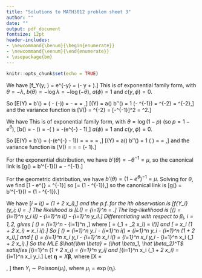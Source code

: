 ```yaml
---
title: "Solutions to MATH3012 problem sheet 3"
author: ""
date: ""
output: pdf_document
fontsize: 12pt
header-includes:
- \newcommand{\benum}{\begin{enumerate}}
- \newcommand{\eenum}{\end{enumerate}}
- \usepackage{bm}
---
```


```r
knitr::opts_chunk$set(echo = TRUE)
```


\benum

\item We have
\[f_Y(y; \lambda) = \lambda e^{-\lambda y} 
= \exp\left(- \lambda y + \log \lambda \right).\]
This is of exponential family form, with $\theta = - \lambda$,
$b(\theta) = - \log \lambda = - \log(-\theta)$,
$a(\phi) = 1$ and $c(y, \phi) = 0$.

So
\[E(Y) = b'(\theta) = \frac{d}{d \theta}\left( - \log(-\theta)\right) = -\frac{1}{\theta} = \frac{1}{\lambda} = \mu,\]
\[\text{Var}(Y) = a(\phi) b''(\theta) = 1 \times \frac{d}{d \theta}\left(- \theta^{-1}\right) 
= \theta^{-2} = \lambda^{-2},\]
and the variance function is
\[V(\mu) = \theta^{-2} = [-\mu^{-1}]^2 = \mu^2.\]

\item We have
\begin{align*}
f_Y(y; p) &= p (1 - p)^{y-1} \\
&= \exp\left(\log p + (y-1) \log(1 - p)\right) \\
&= \exp\left(y \log(1 - p) + \log \frac{p}{1-p}\right).
\end{align*}
This is of exponential family form, with $\theta = \log(1 - p)$
(so $p = 1 - e^\theta$),
\[b(\theta) = - \log\left(\frac{p}{1-p}\right) = -\log \left( \frac{1 - e^\theta}{e^\theta}\right) = -\log(e^{-\theta} - 1),\]
$a(\phi) = 1$ and $c(y, \phi) = 0$.

So
\[E(Y) = b'(\theta) = \frac{d}{d \theta}\left(-\log(e^{-\theta} - 1)\right) = \frac{e^{-\theta}}{e^{-\theta} - 1}
= \frac{1}{1 - e^\theta} = \frac{1}{p} = \mu,\]
\[\text{Var}(Y) = a(\phi) b''(\theta) = 1 \times \frac{d}{d \theta}\left(\frac{1}{1 - e^\theta} \right) 
= \frac{e^\theta}{(1 - e^\theta)^2} = \frac{1 - p}{p^2},\]
and the variance function is
\[V(\mu) = \frac{e^\theta}{(1 - e^\theta)^2} = \frac{1 - \mu^{-1}}{\left(\mu^{-1}\right)^2} = \mu(\mu - 1).\]

\item 
For the exponential distribution, we have $b'(\theta) = - \theta^{-1} = \mu$, so 
the canonical link is
\[g(\mu) = b'^{-1}(\mu) = - \mu^{-1}.\]

For the geometric distribution, we have $b'(\theta) = (1 - e^\theta)^{-1} = \mu$.
Solving for $\theta$, we find 
\[1 - e^{\theta} = \mu^{-1}\]
so
\[\theta = \log(1 - \mu^{-1}),\] so 
the canonical link is
\[g(\mu) = b'^{-1}(\mu) = \log(1 - \mu^{-1}).\]

\item
\benum
\item We have
\[\mu_i = \mu_i(\bm \beta) = \exp(\beta_1 + \beta_2 x_i),\]
and the p.f. for the $i$th observation is
\[f_{Y_i}(y_i; \mu_i) = \frac{\mu_i^{y_i} e^{-\mu_i}}{y_i!}.\]
The likelihood is
\[L(\bm \beta) = \prod_{i=1}^n \frac{\mu_i(\bm \beta)^{y_i} e^{-\mu_i(\bm \beta)}}{y_i!} = \frac{\mu_i(\bm \beta)^{\sum_{i=1}^n y_i} e^{-\sum_{i=1}^n \mu_i(\bm \beta)}}{\prod_{i=1}^n y_i!}.\]
The log-likelihood is
\[\ell(\bm \beta) = \sum_{i=1}^n y_i \log \mu_i(\bm \beta) - \sum_{i=1}^n \mu_i(\bm \beta) - \sum_{i=1}^n \log y_i!.\]
Differentiating with respect to $\beta_i$, $i = 1, 2$, gives
\[\frac{\partial}{\partial \beta_i} \ell(\bm \beta) = \sum_{i=1}^n \frac{y_i}{\mu_i(\bm \beta)} \frac{\partial \mu_i}{\partial \beta_i} - \sum_{i=1}^n \frac{\partial \mu_i}{\partial \beta_i},\]
where
\[\frac{\partial \mu_i}{\partial \beta_1} = \exp(\beta_1 + \beta_2 x_i) = \mu_i(\bm \beta)\]
and
\[\frac{\partial \mu_i}{\partial \beta_2} = x_i \exp(\beta_1 + \beta_2 x_i) = x_i \mu_i(\bm \beta).\]
So
\[\frac{\partial}{\partial \beta_1} \ell(\bm \beta) = \sum_{i=1}^n y_i - \sum_{i=1}^n \mu_i(\bm \beta)
=  \sum_{i=1}^n y_i - \sum_{i=1}^n \exp(\beta_1 + \beta_2 x_i),\]
and
\[\frac{\partial}{\partial \beta_2} \ell(\bm \beta) = \sum_{i=1}^n x_i y_i - \sum_{i=1}^n x_i \mu_i(\bm \beta)
=  \sum_{i=1}^n x_i y_i - \sum_{i=1}^n x_i \exp(\beta_1 + \beta_2 x_i).\]
So the MLE $\hat{\bm \beta} = (\hat \beta_1, \hat \beta_2)^T$ satisfies
\[\sum_{i=1}^n \exp(\hat \beta_1 + \hat \beta_2 x_i) = \sum_{i=1}^n y_i\]
and
\[\sum_{i=1}^n x_i \exp(\hat \beta_1 + \hat \beta_2 x_i) = \sum_{i=1}^n x_i y_i.\]
\item
Let $\bm \eta = X \bm \beta$, where 
\[X = \begin{pmatrix}
1 & x_1 \\
1 & x_2 \\
\vdots & \vdots \\
1 & x_n
\end{pmatrix},
\]
then $Y_i \sim \text{Poisson}(\mu_i)$, where
$\mu_i = \exp(\eta_i)$.
\eenum

\eenum
